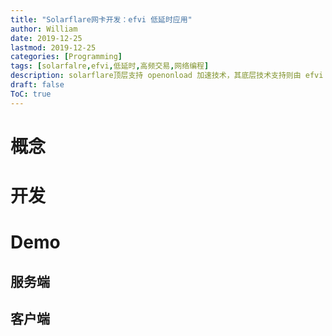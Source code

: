 ```yaml
---
title: "Solarflare网卡开发：efvi 低延时应用"
author: William
date: 2019-12-25
lastmod: 2019-12-25
categories: [Programming]
tags: [solarfalre,efvi,低延时,高频交易,网络编程]
description: solarflare顶层支持 openonload 加速技术，其底层技术支持则由 efvi 提供接口调用。
draft: false
ToC: true
---
```




# 概念

# 开发

# Demo

## 服务端

## 客户端